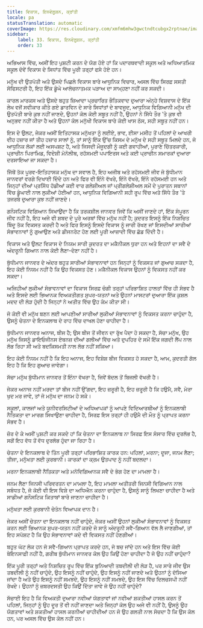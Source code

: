 ```yaml
---
title: ਵਿਕਾਸ, ਇਨਵੋਲੂਸ਼ਨ, ਕ੍ਰਾਂਤੀ
locale: pa
statusTranslation: automatic
coverImage: https://res.cloudinary.com/xmfm6mhw3gwctndtcubgx2rptnae/image/upload/v1740337243/small_cover_educacion_fundamental_a051170f1c.webp
sidebar:
    label: 33. ਵਿਕਾਸ, ਇਨਵੋਲੂਸ਼ਨ, ਕ੍ਰਾਂਤੀ
    order: 33
---
```

ਅਭਿਆਸ ਵਿੱਚ, ਅਸੀਂ ਇਹ ਪੁਸ਼ਟੀ ਕਰਨ ਦੇ ਯੋਗ ਹੋਏ ਹਾਂ ਕਿ ਪਦਾਰਥਵਾਦੀ ਸਕੂਲ ਅਤੇ ਅਧਿਆਤਮਿਕ ਸਕੂਲ ਦੋਵੇਂ ਵਿਕਾਸ ਦੇ ਸਿਧਾਂਤ ਵਿੱਚ ਪੂਰੀ ਤਰ੍ਹਾਂ ਫਸੇ ਹੋਏ ਹਨ।

ਮਨੁੱਖ ਦੀ ਉਤਪੱਤੀ ਅਤੇ ਉਸਦੇ ਪਿਛਲੇ ਵਿਕਾਸ ਬਾਰੇ ਆਧੁਨਿਕ ਵਿਚਾਰ, ਅਸਲ ਵਿੱਚ ਸਿਰਫ਼ ਸਸਤੀ ਸੋਫਿਸਟਰੀ ਹੈ, ਇਹ ਇੱਕ ਡੂੰਘੇ ਆਲੋਚਨਾਤਮਕ ਪੜਾਅ ਦਾ ਸਾਮ੍ਹਣਾ ਨਹੀਂ ਕਰ ਸਕਦੀ।

ਕਾਰਲ ਮਾਰਕਸ ਅਤੇ ਉਸਦੇ ਬਹੁਤ ਜ਼ਿਆਦਾ ਪ੍ਰਚਾਰਿਤ ਭੌਤਿਕਵਾਦ ਦੁਆਰਾ ਅੰਨ੍ਹੇ ਵਿਸ਼ਵਾਸ ਦੇ ਇੱਕ ਲੇਖ ਵਜੋਂ ਸਵੀਕਾਰ ਕੀਤੇ ਗਏ ਡਾਰਵਿਨ ਦੇ ਸਾਰੇ ਸਿਧਾਂਤਾਂ ਦੇ ਬਾਵਜੂਦ, ਆਧੁਨਿਕ ਵਿਗਿਆਨੀ ਮਨੁੱਖ ਦੀ ਉਤਪੱਤੀ ਬਾਰੇ ਕੁਝ ਨਹੀਂ ਜਾਣਦੇ, ਉਹਨਾਂ ਕੋਲ ਕੋਈ ਸਬੂਤ ਨਹੀਂ ਹੈ, ਉਹਨਾਂ ਨੇ ਸਿੱਧੇ ਤੌਰ 'ਤੇ ਕੁਝ ਵੀ ਅਨੁਭਵ ਨਹੀਂ ਕੀਤਾ ਹੈ ਅਤੇ ਉਹਨਾਂ ਕੋਲ ਮਨੁੱਖੀ ਵਿਕਾਸ ਬਾਰੇ ਕੋਈ ਖਾਸ ਠੋਸ, ਸਹੀ ਸਬੂਤ ਨਹੀਂ ਹਨ।

ਇਸ ਦੇ ਉਲਟ, ਜੇਕਰ ਅਸੀਂ ਇਤਿਹਾਸਕ ਮਨੁੱਖਤਾ ਨੂੰ ਲਈਏ, ਭਾਵ, ਈਸਾ ਮਸੀਹ ਤੋਂ ਪਹਿਲਾਂ ਦੇ ਆਖਰੀ ਵੀਹ ਹਜ਼ਾਰ ਜਾਂ ਤੀਹ ਹਜ਼ਾਰ ਸਾਲਾਂ ਨੂੰ, ਤਾਂ ਸਾਨੂੰ ਇੱਕ ਉੱਚ ਕਿਸਮ ਦੇ ਮਨੁੱਖ ਦੇ ਸਹੀ ਸਬੂਤ ਮਿਲਦੇ ਹਨ, ਜੋ ਆਧੁਨਿਕ ਲੋਕਾਂ ਲਈ ਅਸਪਸ਼ਟ ਹੈ, ਅਤੇ ਜਿਸਦੀ ਮੌਜੂਦਗੀ ਨੂੰ ਕਈ ਗਵਾਹੀਆਂ, ਪੁਰਾਣੇ ਚਿੱਤਰਕਾਰੀ, ਪ੍ਰਾਚੀਨ ਪਿਰਾਮਿਡ, ਵਿਦੇਸ਼ੀ ਮੋਨੋਲੀਥ, ਰਹੱਸਮਈ ਪਪਾਇਰਸ ਅਤੇ ਕਈ ਪ੍ਰਾਚੀਨ ਸਮਾਰਕਾਂ ਦੁਆਰਾ ਦਰਸਾਇਆ ਜਾ ਸਕਦਾ ਹੈ।

ਜਿੱਥੋਂ ਤੱਕ ਪੂਰਵ-ਇਤਿਹਾਸਕ ਮਨੁੱਖ ਦਾ ਸਵਾਲ ਹੈ, ਇਹ ਅਜੀਬ ਅਤੇ ਰਹੱਸਮਈ ਜੀਵ ਜੋ ਬੁੱਧੀਮਾਨ ਜਾਨਵਰਾਂ ਵਰਗੇ ਦਿਖਾਈ ਦਿੰਦੇ ਹਨ ਅਤੇ ਫਿਰ ਵੀ ਇੰਨੇ ਵੱਖਰੇ, ਇੰਨੇ ਵੱਖਰੇ, ਇੰਨੇ ਰਹੱਸਮਈ ਹਨ ਅਤੇ ਜਿਨ੍ਹਾਂ ਦੀਆਂ ਪ੍ਰਸਿੱਧ ਹੱਡੀਆਂ ਕਈ ਵਾਰ ਗਲੇਸ਼ੀਅਲ ਜਾਂ ਪ੍ਰੀਗਲੇਸ਼ੀਅਲ ਸਮੇਂ ਦੇ ਪੁਰਾਤਨ ਸਥਾਨਾਂ ਵਿੱਚ ਡੂੰਘਾਈ ਨਾਲ ਲੁਕੀਆਂ ਹੋਈਆਂ ਹਨ, ਆਧੁਨਿਕ ਵਿਗਿਆਨੀ ਸਹੀ ਰੂਪ ਵਿੱਚ ਅਤੇ ਸਿੱਧੇ ਤੌਰ 'ਤੇ ਤਜਰਬੇ ਦੁਆਰਾ ਕੁਝ ਨਹੀਂ ਜਾਣਦੇ।

ਗਨੌਸਟਿਕ ਵਿਗਿਆਨ ਸਿਖਾਉਂਦਾ ਹੈ ਕਿ ਤਰਕਸ਼ੀਲ ਜਾਨਵਰ ਜਿਵੇਂ ਕਿ ਅਸੀਂ ਜਾਣਦੇ ਹਾਂ, ਇੱਕ ਸੰਪੂਰਨ ਜੀਵ ਨਹੀਂ ਹੈ, ਇਹ ਅਜੇ ਵੀ ਸ਼ਬਦ ਦੇ ਪੂਰੇ ਅਰਥਾਂ ਵਿੱਚ ਮਨੁੱਖ ਨਹੀਂ ਹੈ; ਕੁਦਰਤ ਇਸਨੂੰ ਇੱਕ ਨਿਸ਼ਚਿਤ ਬਿੰਦੂ ਤੱਕ ਵਿਕਸਤ ਕਰਦੀ ਹੈ ਅਤੇ ਫਿਰ ਇਸਨੂੰ ਇਸਦੇ ਵਿਕਾਸ ਨੂੰ ਜਾਰੀ ਰੱਖਣ ਜਾਂ ਇਸਦੀਆਂ ਸਾਰੀਆਂ ਸੰਭਾਵਨਾਵਾਂ ਨੂੰ ਗੁਆਉਣ ਅਤੇ ਡੀਜਨਰੇਟ ਹੋਣ ਲਈ ਪੂਰੀ ਆਜ਼ਾਦੀ ਵਿੱਚ ਛੱਡ ਦਿੰਦੀ ਹੈ।

ਵਿਕਾਸ ਅਤੇ ਉਲਟ ਵਿਕਾਸ ਦੇ ਨਿਯਮ ਸਾਰੀ ਕੁਦਰਤ ਦਾ ਮਕੈਨੀਕਲ ਧੁਰਾ ਹਨ ਅਤੇ ਇਹਨਾਂ ਦਾ ਸਵੈ ਦੇ ਅੰਦਰੂਨੀ ਗਿਆਨ ਨਾਲ ਕੋਈ ਲੈਣਾ-ਦੇਣਾ ਨਹੀਂ ਹੈ।

ਬੁੱਧੀਮਾਨ ਜਾਨਵਰ ਦੇ ਅੰਦਰ ਬਹੁਤ ਸਾਰੀਆਂ ਸੰਭਾਵਨਾਵਾਂ ਹਨ ਜਿਨ੍ਹਾਂ ਨੂੰ ਵਿਕਸਤ ਜਾਂ ਗੁਆਚ ਸਕਦਾ ਹੈ, ਇਹ ਕੋਈ ਨਿਯਮ ਨਹੀਂ ਹੈ ਕਿ ਉਹ ਵਿਕਸਤ ਹੋਣ। ਮਕੈਨੀਕਲ ਵਿਕਾਸ ਉਹਨਾਂ ਨੂੰ ਵਿਕਸਤ ਨਹੀਂ ਕਰ ਸਕਦਾ।

ਅਜਿਹੀਆਂ ਲੁਕੀਆਂ ਸੰਭਾਵਨਾਵਾਂ ਦਾ ਵਿਕਾਸ ਸਿਰਫ਼ ਚੰਗੀ ਤਰ੍ਹਾਂ ਪਰਿਭਾਸ਼ਿਤ ਹਾਲਤਾਂ ਵਿੱਚ ਹੀ ਸੰਭਵ ਹੈ ਅਤੇ ਇਸਦੇ ਲਈ ਭਿਆਨਕ ਵਿਅਕਤੀਗਤ ਸੁਪਰ-ਯਤਨਾਂ ਅਤੇ ਉਹਨਾਂ ਮਾਸਟਰਾਂ ਦੁਆਰਾ ਇੱਕ ਕੁਸ਼ਲ ਮਦਦ ਦੀ ਲੋੜ ਹੁੰਦੀ ਹੈ ਜਿਨ੍ਹਾਂ ਨੇ ਅਤੀਤ ਵਿੱਚ ਉਹ ਕੰਮ ਕੀਤਾ ਸੀ।

ਜੋ ਕੋਈ ਵੀ ਮਨੁੱਖ ਬਣਨ ਲਈ ਆਪਣੀਆਂ ਸਾਰੀਆਂ ਲੁਕੀਆਂ ਸੰਭਾਵਨਾਵਾਂ ਨੂੰ ਵਿਕਸਤ ਕਰਨਾ ਚਾਹੁੰਦਾ ਹੈ, ਉਸਨੂੰ ਚੇਤਨਾ ਦੇ ਇਨਕਲਾਬ ਦੇ ਰਾਹ ਵਿੱਚ ਦਾਖਲ ਹੋਣਾ ਚਾਹੀਦਾ ਹੈ।

ਬੁੱਧੀਮਾਨ ਜਾਨਵਰ ਅਨਾਜ, ਬੀਜ ਹੈ; ਉਸ ਬੀਜ ਤੋਂ ਜੀਵਨ ਦਾ ਰੁੱਖ ਪੈਦਾ ਹੋ ਸਕਦਾ ਹੈ, ਸੱਚਾ ਮਨੁੱਖ, ਉਹ ਮਨੁੱਖ ਜਿਸਨੂੰ ਡਾਇਓਜੀਨਸ ਏਥਨਜ਼ ਦੀਆਂ ਗਲੀਆਂ ਵਿੱਚ ਅਤੇ ਦੁਪਹਿਰ ਦੇ ਸਮੇਂ ਇੱਕ ਜਗਦੀ ਲੈਂਪ ਨਾਲ ਲੱਭ ਰਿਹਾ ਸੀ ਅਤੇ ਬਦਕਿਸਮਤੀ ਨਾਲ ਲੱਭ ਨਹੀਂ ਸਕਿਆ।

ਇਹ ਕੋਈ ਨਿਯਮ ਨਹੀਂ ਹੈ ਕਿ ਇਹ ਅਨਾਜ, ਇਹ ਵਿਸ਼ੇਸ਼ ਬੀਜ ਵਿਕਸਤ ਹੋ ਸਕਦਾ ਹੈ, ਆਮ, ਕੁਦਰਤੀ ਗੱਲ ਇਹ ਹੈ ਕਿ ਇਹ ਗੁਆਚ ਜਾਵੇਗਾ।

ਸੱਚਾ ਮਨੁੱਖ ਬੁੱਧੀਮਾਨ ਜਾਨਵਰ ਤੋਂ ਇੰਨਾ ਵੱਖਰਾ ਹੈ, ਜਿਵੇਂ ਬੱਦਲ ਤੋਂ ਬਿਜਲੀ ਵੱਖਰੀ ਹੈ।

ਜੇਕਰ ਅਨਾਜ ਨਹੀਂ ਮਰਦਾ ਤਾਂ ਬੀਜ ਨਹੀਂ ਉੱਗਦਾ, ਇਹ ਜ਼ਰੂਰੀ ਹੈ, ਇਹ ਜ਼ਰੂਰੀ ਹੈ ਕਿ ਹਉਮੈ, ਸਵੈ, ਮੇਰਾ ਖੁਦ ਮਰ ਜਾਵੇ, ਤਾਂ ਜੋ ਮਨੁੱਖ ਦਾ ਜਨਮ ਹੋ ਸਕੇ।

ਸਕੂਲਾਂ, ਕਾਲਜਾਂ ਅਤੇ ਯੂਨੀਵਰਸਿਟੀਆਂ ਦੇ ਅਧਿਆਪਕਾਂ ਨੂੰ ਆਪਣੇ ਵਿਦਿਆਰਥੀਆਂ ਨੂੰ ਇਨਕਲਾਬੀ ਨੈਤਿਕਤਾ ਦਾ ਮਾਰਗ ਸਿਖਾਉਣਾ ਚਾਹੀਦਾ ਹੈ, ਸਿਰਫ਼ ਇਸ ਤਰ੍ਹਾਂ ਹੀ ਹਉਮੈ ਦੀ ਮੌਤ ਨੂੰ ਪ੍ਰਾਪਤ ਕਰਨਾ ਸੰਭਵ ਹੈ।

ਜ਼ੋਰ ਦੇ ਕੇ ਅਸੀਂ ਪੁਸ਼ਟੀ ਕਰ ਸਕਦੇ ਹਾਂ ਕਿ ਚੇਤਨਾ ਦਾ ਇਨਕਲਾਬ ਨਾ ਸਿਰਫ਼ ਇਸ ਸੰਸਾਰ ਵਿੱਚ ਦੁਰਲੱਭ ਹੈ, ਸਗੋਂ ਇਹ ਵੱਧ ਤੋਂ ਵੱਧ ਦੁਰਲੱਭ ਹੁੰਦਾ ਜਾ ਰਿਹਾ ਹੈ।

ਚੇਤਨਾ ਦੇ ਇਨਕਲਾਬ ਦੇ ਤਿੰਨ ਪੂਰੀ ਤਰ੍ਹਾਂ ਪਰਿਭਾਸ਼ਿਤ ਕਾਰਕ ਹਨ: ਪਹਿਲਾਂ, ਮਰਨਾ; ਦੂਜਾ, ਜਨਮ ਲੈਣਾ; ਤੀਜਾ, ਮਨੁੱਖਤਾ ਲਈ ਕੁਰਬਾਨੀ। ਕਾਰਕਾਂ ਦਾ ਕ੍ਰਮ ਉਤਪਾਦ ਨੂੰ ਨਹੀਂ ਬਦਲਦਾ।

ਮਰਨਾ ਇਨਕਲਾਬੀ ਨੈਤਿਕਤਾ ਅਤੇ ਮਨੋਵਿਗਿਆਨਕ ਸਵੈ ਦੇ ਭੰਗ ਹੋਣ ਦਾ ਮਾਮਲਾ ਹੈ।

ਜਨਮ ਲੈਣਾ ਜਿਨਸੀ ਪਰਿਵਰਤਨ ਦਾ ਮਾਮਲਾ ਹੈ, ਇਹ ਮਾਮਲਾ ਅਤੀਤਰੀ ਜਿਨਸੀ ਵਿਗਿਆਨ ਨਾਲ ਸਬੰਧਤ ਹੈ, ਜੋ ਕੋਈ ਵੀ ਇਸ ਵਿਸ਼ੇ ਦਾ ਅਧਿਐਨ ਕਰਨਾ ਚਾਹੁੰਦਾ ਹੈ, ਉਸਨੂੰ ਸਾਨੂੰ ਲਿਖਣਾ ਚਾਹੀਦਾ ਹੈ ਅਤੇ ਸਾਡੀਆਂ ਗਨੌਸਟਿਕ ਕਿਤਾਬਾਂ ਬਾਰੇ ਜਾਣਨਾ ਚਾਹੀਦਾ ਹੈ।

ਮਨੁੱਖਤਾ ਲਈ ਕੁਰਬਾਨੀ ਚੇਤੰਨ ਵਿਆਪਕ ਦਾਨ ਹੈ।

ਜੇਕਰ ਅਸੀਂ ਚੇਤਨਾ ਦਾ ਇਨਕਲਾਬ ਨਹੀਂ ਚਾਹੁੰਦੇ, ਜੇਕਰ ਅਸੀਂ ਉਹਨਾਂ ਲੁਕੀਆਂ ਸੰਭਾਵਨਾਵਾਂ ਨੂੰ ਵਿਕਸਤ ਕਰਨ ਲਈ ਭਿਆਨਕ ਸੁਪਰ-ਯਤਨ ਨਹੀਂ ਕਰਦੇ ਜੋ ਸਾਨੂੰ ਅੰਦਰੂਨੀ ਸਵੈ-ਗਿਆਨ ਵੱਲ ਲੈ ਜਾਣਗੀਆਂ, ਤਾਂ ਇਹ ਸਪੱਸ਼ਟ ਹੈ ਕਿ ਉਹ ਸੰਭਾਵਨਾਵਾਂ ਕਦੇ ਵੀ ਵਿਕਸਤ ਨਹੀਂ ਹੋਣਗੀਆਂ।

ਬਹੁਤ ਘੱਟ ਲੋਕ ਹਨ ਜੋ ਸਵੈ-ਗਿਆਨ ਪ੍ਰਾਪਤ ਕਰਦੇ ਹਨ, ਜੋ ਬਚ ਜਾਂਦੇ ਹਨ ਅਤੇ ਇਸ ਵਿੱਚ ਕੋਈ ਬੇਇਨਸਾਫ਼ੀ ਨਹੀਂ ਹੈ, ਗਰੀਬ ਬੁੱਧੀਮਾਨ ਜਾਨਵਰ ਕੋਲ ਉਹ ਕਿਉਂ ਹੋਣਾ ਚਾਹੀਦਾ ਹੈ ਜੋ ਉਹ ਨਹੀਂ ਚਾਹੁੰਦਾ?

ਇੱਕ ਪੂਰੀ ਤਰ੍ਹਾਂ ਅਤੇ ਨਿਸ਼ਚਿਤ ਰੂਪ ਵਿੱਚ ਇੱਕ ਬੁਨਿਆਦੀ ਤਬਦੀਲੀ ਦੀ ਲੋੜ ਹੈ, ਪਰ ਸਾਰੇ ਜੀਵ ਉਸ ਤਬਦੀਲੀ ਨੂੰ ਨਹੀਂ ਚਾਹੁੰਦੇ, ਉਹ ਇਸਨੂੰ ਨਹੀਂ ਚਾਹੁੰਦੇ, ਉਹ ਇਸਨੂੰ ਨਹੀਂ ਜਾਣਦੇ ਅਤੇ ਉਹਨਾਂ ਨੂੰ ਦੱਸਿਆ ਜਾਂਦਾ ਹੈ ਅਤੇ ਉਹ ਇਸਨੂੰ ਨਹੀਂ ਸਮਝਦੇ, ਉਹ ਇਸਨੂੰ ਨਹੀਂ ਸਮਝਦੇ, ਉਹ ਇਸ ਵਿੱਚ ਦਿਲਚਸਪੀ ਨਹੀਂ ਰੱਖਦੇ। ਉਹਨਾਂ ਨੂੰ ਜ਼ਬਰਦਸਤੀ ਉਹ ਕਿਉਂ ਦਿੱਤਾ ਜਾਵੇ ਜੋ ਉਹ ਨਹੀਂ ਚਾਹੁੰਦੇ?

ਸੱਚਾਈ ਇਹ ਹੈ ਕਿ ਵਿਅਕਤੀ ਦੁਆਰਾ ਨਵੀਆਂ ਯੋਗਤਾਵਾਂ ਜਾਂ ਨਵੀਆਂ ਸ਼ਕਤੀਆਂ ਹਾਸਲ ਕਰਨ ਤੋਂ ਪਹਿਲਾਂ, ਜਿਨ੍ਹਾਂ ਨੂੰ ਉਹ ਦੂਰ ਤੋਂ ਵੀ ਨਹੀਂ ਜਾਣਦਾ ਅਤੇ ਜਿਨ੍ਹਾਂ ਕੋਲ ਉਹ ਅਜੇ ਵੀ ਨਹੀਂ ਹੈ, ਉਸਨੂੰ ਉਹ ਯੋਗਤਾਵਾਂ ਅਤੇ ਸ਼ਕਤੀਆਂ ਹਾਸਲ ਕਰਨੀਆਂ ਚਾਹੀਦੀਆਂ ਹਨ ਜੋ ਉਹ ਗਲਤੀ ਨਾਲ ਸੋਚਦਾ ਹੈ ਕਿ ਉਸ ਕੋਲ ਹਨ, ਪਰ ਅਸਲ ਵਿੱਚ ਉਸ ਕੋਲ ਨਹੀਂ ਹਨ।

